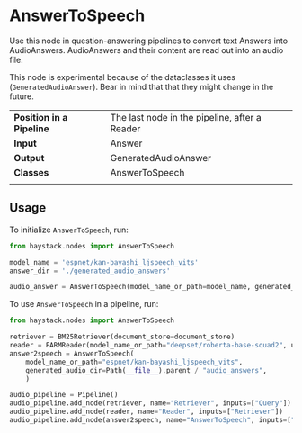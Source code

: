 # AnswerToSpeech

Use this node in question-answering pipelines to convert text Answers into AudioAnswers. AudioAnswers and their content are read out into an audio file. 

This node is experimental because of the dataclasses it uses (`GeneratedAudioAnswer`). Bear in mind that that they might change in the future. 

|||
|-------------|-----------------------------------------------------------------------------------------------------------------------------------------------------------------------------|
|__Position in a Pipeline__| The last node in the pipeline, after a Reader |
|__Input__       | Answer                                                                                                                                                                  |
|__Output__      | GeneratedAudioAnswer                                                                                                             |
|__Classes__     | AnswerToSpeech                                                                                                          |
|||

## Usage
To initialize `AnswerToSpeech`, run:
```python
from haystack.nodes import AnswerToSpeech

model_name = 'espnet/kan-bayashi_ljspeech_vits'
answer_dir = './generated_audio_answers'

audio_answer = AnswerToSpeech(model_name_or_path=model_name, generated_audio_dir=answer_dir)
```
To use `AnswerToSpeech` in a pipeline, run:
```python
from haystack.nodes import AnswerToSpeech

retriever = BM25Retriever(document_store=document_store)
reader = FARMReader(model_name_or_path="deepset/roberta-base-squad2", use_gpu=True)
answer2speech = AnswerToSpeech(
    model_name_or_path="espnet/kan-bayashi_ljspeech_vits",
    generated_audio_dir=Path(__file__).parent / "audio_answers",
    )

audio_pipeline = Pipeline()
audio_pipeline.add_node(retriever, name="Retriever", inputs=["Query"])
audio_pipeline.add_node(reader, name="Reader", inputs=["Retriever"])
audio_pipeline.add_node(answer2speech, name="AnswerToSpeech", inputs=["Reader"])
```